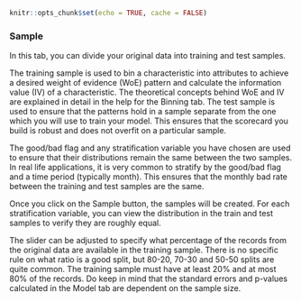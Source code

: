 ```r
knitr::opts_chunk$set(echo = TRUE, cache = FALSE)
```

### Sample

In this tab, you can divide your original data into training and test samples.

The training sample is used to bin a characteristic into attributes to achieve a desired weight of evidence (WoE) pattern and calculate the information value (IV) of a characteristic. The theoretical concepts behind WoE and IV are explained in detail in the help for the Binning tab. The test sample is used to ensure that the patterns hold in a sample separate from the one which you will use to train your model. This ensures that the scorecard you build is robust and does not overfit on a particular sample.

The good/bad flag and any stratification variable you have chosen are used to ensure that their distributions remain the same between the two samples. In real life applications, it is very common to stratify by the good/bad flag and a time period (typically month). This ensures that the monthly bad rate between the training and test samples are the same.

Once you click on the Sample button, the samples will be created. For each stratification variable, you can view the distribution in the train and test samples to verify they are roughly equal.

The slider can be adjusted to specify what percentage of the records from the original data are available in the training sample. There is no specific rule on what ratio is a good split, but 80-20, 70-30 and 50-50 splits are quite common. The training sample must have at least 20% and at most 80% of the records. Do keep in mind that the standard errors and p-values calculated in the Model tab are dependent on the sample size.